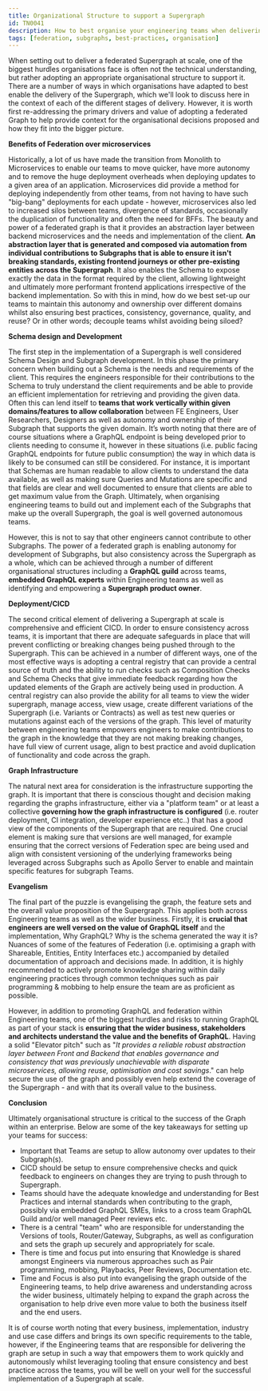 ```yaml
---
title: Organizational Structure to support a Supergraph
id: TN0041
description: How to best organise your engineering teams when delivering a Supergraph
tags: [federation, subgraphs, best-practices, organisation]
---
```


When setting out to deliver a federated Supergraph at scale, one of the biggest hurdles organisations face is often not the technical understanding, but rather adopting an appropriate organisational structure to support it. There are a number of ways in which organisations have adapted to best enable the delivery of the Supergraph, which we'll look to discuss here in the context of each of the different stages of delivery. However, it is worth first re-addressing the primary drivers and value of adopting a federated Graph to help provide context for the organisational decisions proposed and how they fit into the bigger picture.

**Benefits of Federation over microservices**

Historically, a lot of us have made the transition from Monolith to Microservices to enable our teams to move quicker, have more autonomy and to remove the huge deployment overheads when deploying updates to a given area of an application. Microservices did provide a method for deploying independently from other teams, from not having to have such "big-bang" deployments for each update - however, microservices also led to increased silos between teams, divergence of standards, occasionally the duplication of functionality and often the need for BFFs. The beauty and power of a federated graph is that it provides an abstraction layer between backend microservices and the needs and implementation of the client. **An abstraction layer that is generated and composed via automation from individual contributions to Subgraphs that is able to ensure it isn't breaking standards, existing frontend journeys or other pre-existing entities across the Supergraph**. It also enables the Schema to expose exactly the data in the format required by the client, allowing lightweight and ultimately more performant frontend applications irrespective of the backend implementation. So with this in mind, how do we best set-up our teams to maintain this autonomy and ownership over different domains whilst also ensuring best practices, consistency, governance, quality, and reuse? Or in other words; decouple teams whilst avoiding being siloed?

**Schema design and Development**

The first step in the implementation of a Supergraph is well considered Schema Design and Subgraph development. In this phase the primary concern when building out a Schema is the needs and requirements of the client. This requires the engineers responsible for their contributions to the Schema to truly understand the client requirements and be able to provide an efficient implementation for retrieving and providing the given data. Often this can lend itself to **teams that work vertically within given domains/features to allow collaboration** between FE Engineers, User Researchers, Designers as well as autonomy and ownership of their Subgraph that supports the given domain. It’s worth noting that there are of course situations where a GraphQL endpoint is being developed prior to clients needing to consume it, however in these situations (i.e. public facing GraphQL endpoints for future public consumption) the way in which data is likely to be consumed can still be considered. For instance, it is important that Schemas are human readable to allow clients to understand the data available, as well as making sure Queries and Mutations are specific and that fields are clear and well documented to ensure that clients are able to get maximum value from the Graph. Ultimately, when organising engineering teams to build out and implement each of the Subgraphs that make up the overall Supergraph, the goal is well governed autonomous teams.

However, this is not to say that other engineers cannot contribute to other Subgraphs. The power of a federated graph is enabling autonomy for development of Subgraphs, but also consistency across the Supergraph as a whole, which can be achieved through a number of different organisational structures including a **GraphQL guild** across teams, **embedded GraphQL experts** within Engineering teams as well as identifying and empowering a **Supergraph product owner**.

**Deployment/CICD**

The second critical element of delivering a Supergraph at scale is comprehensive and efficient CICD. In order to ensure consistency across teams, it is important that there are adequate safeguards in place that will prevent conflicting or breaking changes being pushed through to the Supergraph. This can be achieved in a number of different ways, one of the most effective ways is adopting a central registry that can provide a central source of truth and the ability to run checks such as Composition Checks and Schema Checks that give immediate feedback regarding how the updated elements of the Graph are actively being used in production. A central registry can also provide the ability for all teams to view the wider supergraph, manage access, view usage, create different variations of the Supergraph (i.e. Variants or Contracts) as well as test new queries or mutations against each of the versions of the graph. This level of maturity between engineering teams empowers engineers to make contributions to the graph in the knowledge that they are not making breaking changes, have full view of current usage, align to best practice and avoid duplication of functionality and code across the graph.

**Graph Infrastructure**

The natural next area for consideration is the infrastructure supporting the graph. It is important that there is conscious thought and decision making regarding the graphs infrastructure, either via a "platform team" or at least a collective **governing how the graph infrastructure is configured** (i.e. router deployment, CI integration, developer experience etc..) that has a good view of the components of the Supergraph that are required. One crucial element is making sure that versions are well managed, for example ensuring that the correct versions of Federation spec are being used and align with consistent versioning of the underlying frameworks being leveraged across Subgraphs such as Apollo Server to enable and maintain specific features for subgraph Teams.

**Evangelism**

The final part of the puzzle is evangelising the graph, the feature sets and the overall value proposition of the Supergraph. This applies both across Engineering teams as well as the wider business. Firstly, it is **crucial that engineers are well versed on the value of GraphQL itself** and the implementation, Why GraphQL? Why is the schema generated the way it is? Nuances of some of the features of Federation (i.e. optimising a graph with Shareable, Entities, Entity Interfaces etc.) accompanied by detailed documentation of approach and decisions made. In addition, it is highly recommended to actively promote knowledge sharing within daily engineering practices through common techniques such as pair programming & mobbing to help ensure the team are as proficient as possible.

However, in addition to promoting GraphQL and federation within Engineering teams, one of the biggest hurdles and risks to running GraphQL as part of your stack is **ensuring that the wider business, stakeholders and architects understand the value and the benefits of GraphQL**. Having a solid "Elevator pitch" such as "_It provides a reliable robust abstraction layer between Front and Backend that enables governance and consistency that was previously unachievable with disparate microservices, allowing reuse, optimisation and cost savings_." can help secure the use of the graph and possibly even help extend the coverage of the Supergraph - and with that its overall value to the business.

**Conclusion**

Ultimately organisational structure is critical to the success of the Graph within an enterprise. Below are some of the key takeaways for setting up your teams for success:

- Important that Teams are setup to allow autonomy over updates to their Subgraph(s).
- CICD should be setup to ensure comprehensive checks and quick feedback to engineers on changes they are trying to push through to Supergraph.
- Teams should have the adequate knowledge and understanding for Best Practices and internal standards when contributing to the graph, possibly via embedded GraphQL SMEs, links to a cross team GraphQL Guild and/or well managed Peer reviews etc.
- There is a central "team" who are responsible for understanding the Versions of tools, Router/Gateway, Subgraphs, as well as configuration and sets the graph up securely and appropriately for scale.
- There is time and focus put into ensuring that Knowledge is shared amongst Engineers via numerous approaches such as Pair programming, mobbing, Playbacks, Peer Reviews, Documentation etc.
- Time and Focus is also put into evangelising the graph outside of the Engineering teams, to help drive awareness and understanding across the wider business, ultimately helping to expand the graph across the organisation to help drive even more value to both the business itself and the end users.

It is of course worth noting that every business, implementation, industry and use case differs and brings its own specific requirements to the table, however, if the Engineering teams that are responsible for delivering the graph are setup in such a way that empowers them to work quickly and autonomously whilst leveraging tooling that ensure consistency and best practice across the teams, you will be well on your well for the successful implementation of a Supergraph at scale.
